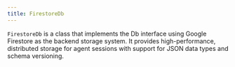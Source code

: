 ```yaml
---
title: FirestoreDb
---
```


`FirestoreDb` is a class that implements the Db interface using Google Firestore as the backend storage system. It provides high-performance, distributed storage for agent sessions with support for JSON data types and schema versioning.

<Snippet file="db-firestore-params.mdx" />